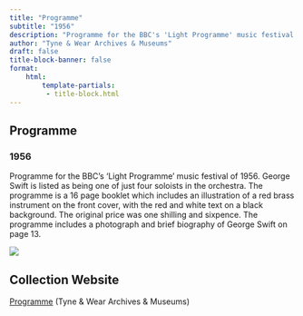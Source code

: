 ```yaml
---
title: "Programme"
subtitle: "1956"
description: "Programme for the BBC's 'Light Programme' music festival of 1956. George Swift is listed as being one of just four soloists in the orchestra. The programme is a 16 page booklet which includes an illustration of a red brass instrument on the front cover, with the red and white text on a black background. The original price was one shilling and sixpence. The programme includes a photograph and brief biography of George Swift on page 13."
author: "Tyne & Wear Archives & Museums"
draft: false
title-block-banner: false
format:
    html:
        template-partials:
         - title-block.html
---
```

## Programme
### 1956
Programme for the BBC's 'Light Programme' music festival of 1956. George Swift is listed as being one of just four soloists in the orchestra. The programme is a 16 page booklet which includes an illustration of a red brass instrument on the front cover, with the red and white text on a black background. The original price was one shilling and sixpence. The programme includes a photograph and brief biography of George Swift on page 13.

::: {.column-margin}
<img src="/full/400,/0/default.jpg">

:::

## Collection Website
<a href="https://collectionssearchtwmuseums.org.uk/#details=ecatalogue.349706"/>Programme</a> (Tyne & Wear Archives & Museums)
